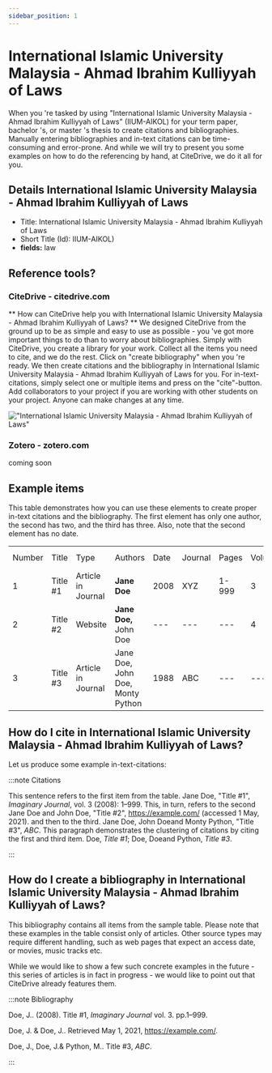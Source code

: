 ```yaml
---
sidebar_position: 1
---
```


# International Islamic University Malaysia - Ahmad Ibrahim Kulliyyah of Laws

When you 're tasked by using "International Islamic University Malaysia - Ahmad Ibrahim Kulliyyah of Laws" (IIUM-AIKOL) for your term paper, bachelor 's, or master 's thesis to create citations and bibliographies.
Manually entering bibliographies and in-text citations can be time-consuming and error-prone. And while we will try to present you some examples on how to do the referencing by hand, at CiteDrive, we do it all for you.

## Details  International Islamic University Malaysia - Ahmad Ibrahim Kulliyyah of Laws
* Title: International Islamic University Malaysia - Ahmad Ibrahim Kulliyyah of Laws
* Short Title (Id): IIUM-AIKOL)
* **fields:** law

## Reference tools?
### CiteDrive - citedrive.com
** How can CiteDrive help you with International Islamic University Malaysia - Ahmad Ibrahim Kulliyyah of Laws? **
We designed CiteDrive from the ground up to be as simple and easy to use as possible - you 've got more important things to do than to worry about bibliographies. Simply with CiteDrive, you create a library for your work. Collect all the items you need to cite, and we do the rest. Click on "create bibliography" when you 're ready. We then create citations and the bibliography in International Islamic University Malaysia - Ahmad Ibrahim Kulliyyah of Laws for you. For in-text-citations, simply select one or multiple items and press on the "cite"-button. Add collaborators to your project if you are working with other students on your project. Anyone can make changes at any time.


!["International Islamic University Malaysia - Ahmad Ibrahim Kulliyyah of Laws"](images/international-islamic-university-malaysia--ahmad-ibrahim-kulliyyah-of-laws.svg "Choose International Islamic University Malaysia - Ahmad Ibrahim Kulliyyah of Laws in the CiteDrive App")

### Zotero - zotero.com

coming soon

## Example items

This table demonstrates how you can use these elements to create proper in-text citations and the bibliography. The first element has only one author, the second has two, and the third has three. Also, note that the second element has no date.


<table>
  <tr>
   <td>Number
   </td>
   <td>Title
   </td>
   <td>Type
   </td>
   <td>Authors
   </td>
   <td>Date
   </td>
   <td>Journal
   </td>
   <td>Pages
   </td>
   <td>Volume
   </td>
   <td>Issue
   </td>
   <td>Access Date
   </td>
  </tr>
  <tr>
   <td>1
   </td>
   <td>Title #1
   </td>
   <td>Article in Journal
   </td>
   <td><strong>Jane Doe</strong>
   </td>
   <td>2008
   </td>
   <td>XYZ
   </td>
   <td>1-999
   </td>
   <td>3
   </td>
   <td>2
   </td>
   <td>--
   </td>
  </tr>
  <tr>
   <td>
2
   </td>
   <td>Title #2
   </td>
   <td>Website
   </td>
   <td><strong>Jane Doe, </strong>John Doe
   </td>
   <td>---
   </td>
   <td>---
   </td>
   <td>---
   </td>
   <td>4
   </td>
   <td>---
   </td>
   <td>2020-05-01
   </td>
  </tr>
  <tr>
   <td>3
   </td>
   <td>Title #3
   </td>
   <td>Article in Journal
   </td>
   <td>Jane Doe, John Doe, Monty Python
   </td>
   <td>1988
   </td>
   <td>ABC
   </td>
   <td>---
   </td>
   <td>---
   </td>
   <td>16
   </td>
   <td>---
   </td>
  </tr>
</table>



## How do I cite in  International Islamic University Malaysia - Ahmad Ibrahim Kulliyyah of Laws?

Let us produce some example in-text-citations:

:::note Citations


This sentence refers to the first item from the table. Jane Doe, "Title #1", <i>Imaginary Journal</i>, vol. 3 (2008): 1–999. This, in turn, refers to the second Jane Doe and John  Doe, "Title #2", <https://example.com/> (accessed 1 May, 2021).
and then to the third.  Jane Doe, John Doeand Monty Python, "Title #3", <i>ABC</i>.
This paragraph demonstrates the clustering of citations by citing the first and third item. Doe, <i>Title #1</i>; Doe, Doeand Python, <i>Title #3</i>.

:::

## How do I create a bibliography in International Islamic University Malaysia - Ahmad Ibrahim Kulliyyah of Laws?

This bibliography contains all items from the sample table. Please note that these examples in the table consist only of articles. Other source types may require different handling, such as web pages that expect an access date, or movies, music tracks etc.

While we would like to show a few such concrete examples in the future - this series of articles is in fact in progress - we would like to point out that CiteDrive already features them.

:::note Bibliography

Doe, J.. (2008). Title #1, <i>Imaginary Journal</i> vol. 3. pp.1–999.

Doe, J. &amp; Doe, J.. Retrieved May 1, 2021, https://example.com/.

Doe, J., Doe, J.&amp; Python, M.. Title #3, <i>ABC</i>.



:::


        